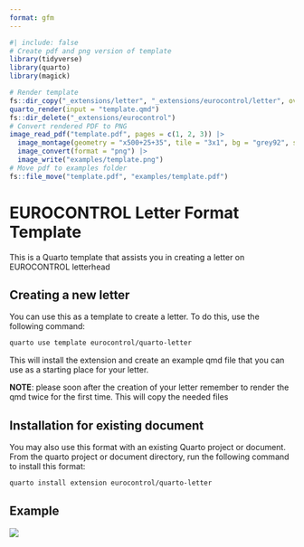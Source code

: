 ```yaml
---
format: gfm
---
```


<!-- README.md is generated from README.qmd. Please edit that file -->

```r
#| include: false
# Create pdf and png version of template
library(tidyverse)
library(quarto)
library(magick)

# Render template
fs::dir_copy("_extensions/letter", "_extensions/eurocontrol/letter", overwrite = TRUE)
quarto_render(input = "template.qmd")
fs::dir_delete("_extensions/eurocontrol")
# Convert rendered PDF to PNG
image_read_pdf("template.pdf", pages = c(1, 2, 3)) |>
  image_montage(geometry = "x500+25+35", tile = "3x1", bg = "grey92", shadow = TRUE) |>
  image_convert(format = "png") |>
  image_write("examples/template.png")
# Move pdf to examples folder
fs::file_move("template.pdf", "examples/template.pdf")
```

# EUROCONTROL Letter Format Template

This is a Quarto template that assists you in creating a letter on EUROCONTROL letterhead

## Creating a new letter

You can use this as a template to create a letter.
To do this, use the following command:

```bash
quarto use template eurocontrol/quarto-letter
```

This will install the extension and create an example qmd file that you can use as a starting place for your letter.

**NOTE**: please soon after the creation of your letter remember to render the qmd twice for the first time.
This will copy the needed files 

## Installation for existing document

You may also use this format with an existing Quarto project or document.
From the quarto project or document directory, run the following command to install this format:

```bash
quarto install extension eurocontrol/quarto-letter
```

## Example

[![](examples/template.png)](examples/template.pdf)
